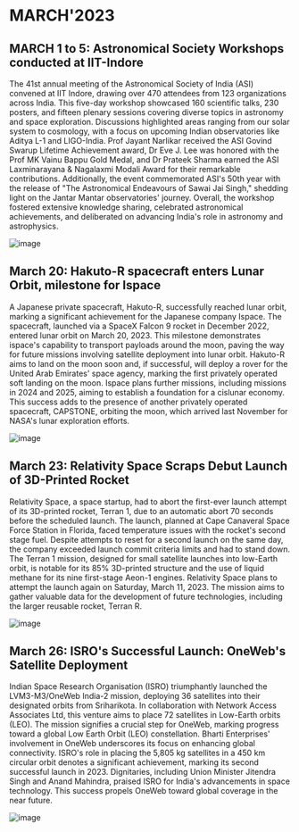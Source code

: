 # MARCH'2023

## MARCH 1 to 5: Astronomical Society Workshops conducted at IIT-Indore
The 41st annual meeting of the Astronomical Society of India (ASI) convened at IIT Indore, drawing over 470 attendees from 123 organizations across India. This five-day workshop showcased 160 scientific talks, 230 posters, and fifteen plenary sessions covering diverse topics in astronomy and space exploration. Discussions highlighted areas ranging from our solar system to cosmology, with a focus on upcoming Indian observatories like Aditya L-1 and LIGO-India. Prof Jayant Narlikar received the ASI Govind Swarup Lifetime Achievement award, Dr Eve J. Lee was honored with the Prof MK Vainu Bappu Gold Medal, and Dr Prateek Sharma earned the ASI Laxminarayana & Nagalaxmi Modali Award for their remarkable contributions. Additionally, the event commemorated ASI's 50th year with the release of "The Astronomical Endeavours of Sawai Jai Singh," shedding light on the Jantar Mantar observatories' journey. Overall, the workshop fostered extensive knowledge sharing, celebrated astronomical achievements, and deliberated on advancing India's role in astronomy and astrophysics.

![image](https://astron-soc.in/asi2023/sites/default/files/bp_file_uploads/gp_asi2023.JPG)

## March 20: Hakuto-R spacecraft enters Lunar Orbit, milestone for Ispace
A Japanese private spacecraft, Hakuto-R, successfully reached lunar orbit, marking a significant achievement for the Japanese company Ispace. The spacecraft, launched via a SpaceX Falcon 9 rocket in December 2022, entered lunar orbit on March 20, 2023. This milestone demonstrates ispace's capability to transport payloads around the moon, paving the way for future missions involving satellite deployment into lunar orbit. Hakuto-R aims to land on the moon soon and, if successful, will deploy a rover for the United Arab Emirates' space agency, marking the first privately operated soft landing on the moon. Ispace plans further missions, including missions in 2024 and 2025, aiming to establish a foundation for a cislunar economy. This success adds to the presence of another privately operated spacecraft, CAPSTONE, orbiting the moon, which arrived last November for NASA's lunar exploration efforts.

![image](https://astron-soc.in/asi2023/sites/default/files/bp_file_uploads/gp_asi2023.JPG)

## March 23: Relativity Space Scraps Debut Launch of 3D-Printed Rocket
Relativity Space, a space startup, had to abort the first-ever launch attempt of its 3D-printed rocket, Terran 1, due to an automatic abort 70 seconds before the scheduled launch. The launch, planned at Cape Canaveral Space Force Station in Florida, faced temperature issues with the rocket's second stage fuel. Despite attempts to reset for a second launch on the same day, the company exceeded launch commit criteria limits and had to stand down. The Terran 1 mission, designed for small satellite launches into low-Earth orbit, is notable for its 85% 3D-printed structure and the use of liquid methane for its nine first-stage Aeon-1 engines. Relativity Space plans to attempt the launch again on Saturday, March 11, 2023. The mission aims to gather valuable data for the development of future technologies, including the larger reusable rocket, Terran R.

![image](https://assets.bwbx.io/images/users/iqjWHBFdfxIU/iBkO5itF.6.g/v0/1200x761.jpg)

## March 26: ISRO's Successful Launch: OneWeb's Satellite Deployment
Indian Space Research Organisation (ISRO) triumphantly launched the LVM3-M3/OneWeb India-2 mission, deploying 36 satellites into their designated orbits from Sriharikota. In collaboration with Network Access Associates Ltd, this venture aims to place 72 satellites in Low-Earth orbits (LEO). The mission signifies a crucial step for OneWeb, marking progress toward a global Low Earth Orbit (LEO) constellation. Bharti Enterprises' involvement in OneWeb underscores its focus on enhancing global connectivity. ISRO's role in placing the 5,805 kg satellites in a 450 km circular orbit denotes a significant achievement, marking its second successful launch in 2023. Dignitaries, including Union Minister Jitendra Singh and Anand Mahindra, praised ISRO for India's advancements in space technology. This success propels OneWeb toward global coverage in the near future.

![image](https://spaceflightnow.com/wp-content/uploads/2022/10/20221021oneweb.jpg)

